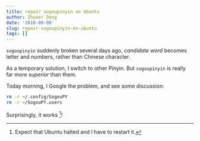 ```yaml
---
title: repair sogoupinyin on Ubuntu
author: Zhuoer Dong
date: '2018-09-08'
slug: repair-sogoupinyin-on-ubuntu
tags: []
---
```


`sogoupinyin` suddenly broken several days ago, _candidate word_ becomes letter and numbers, rather than Chinese character.

As a temporary solution, I switch to other Pinyin. But `sogoupinyin` is really far more _superior_ than them.

Today morning, I Google the problem, and see some discussion:

```bash
rm -r ~/.config/SogouPY
rm -r ~/SogouPY.users
```

Surprisingly, it works ^[Expect that Ubuntu halted and I have to restart it.]! 
